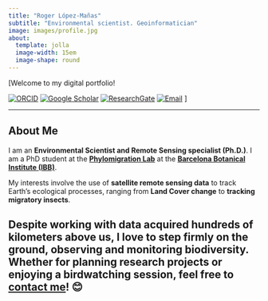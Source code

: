 ```yaml
---
title: "Roger López-Mañas"
subtitle: "Environmental scientist. Geoinformatician"
image: images/profile.jpg
about:
  template: jolla
  image-width: 15em
  image-shape: round
---
```

<!-- Links to Social Profiles -->
[[Welcome to my digital portfolio!]{.dim-text} 

[![ORCID](https://img.shields.io/badge/ORCID-0000--0001--5920--0873-green)](https://orcid.org/0000-0001-5920-0873)
[![Google Scholar](https://img.shields.io/badge/Google_Scholar-Profile-blue)](https://scholar.google.com/citations?user=jZBbNIAAAAAJ&hl=ca&oi=ao)
[![ResearchGate](https://img.shields.io/badge/ResearchGate-Profile-lightblue)](https://www.researchgate.net/profile/Roger-Lopez-Manas?ev=hdr_xprf)
[![Email](https://img.shields.io/badge/Email-roger.lopez@ibb.csic.es-red)](mailto:roger.lopez@ibb.csic.es)
]

---

## About Me  

I am an **Environmental Scientist and Remote Sensing specialist (Ph.D.)**. I am a PhD student at the **[Phylomigration Lab](https://www.phylomigrationlab.com/)** at the **[Barcelona Botanical Institute (IBB)](https://www.ibb.csic.es/ca/institut_/)**.  

My interests involve the use of **satellite remote sensing data** to track Earth's ecological processes, ranging from **Land Cover change** to **tracking migratory insects**.  

Despite working with data acquired **hundreds of kilometers above us**, I love to step firmly on the ground, observing and monitoring biodiversity. Whether for planning research projects or enjoying a **birdwatching session**, feel free to **[contact me](mailto:roger.lopez@ibb.csic.es)**! 😊
---